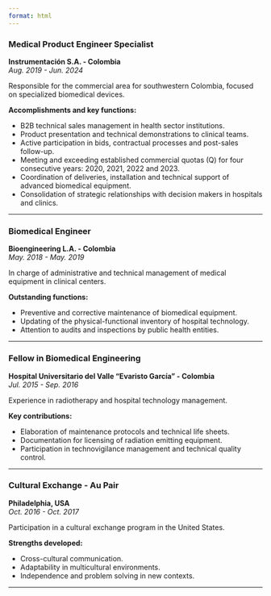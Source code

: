 ```yaml
---
format: html
---
```


### Medical Product Engineer Specialist  
**Instrumentación S.A. - Colombia**  
*Aug. 2019 - Jun. 2024*

Responsible for the commercial area for southwestern Colombia, focused on specialized biomedical devices.

**Accomplishments and key functions:**

- B2B technical sales management in health sector institutions.  
- Product presentation and technical demonstrations to clinical teams.  
- Active participation in bids, contractual processes and post-sales follow-up.  
- Meeting and exceeding established commercial quotas (Q) for four consecutive years: 2020, 2021, 2022 and 2023.  
- Coordination of deliveries, installation and technical support of advanced biomedical equipment.  
- Consolidation of strategic relationships with decision makers in hospitals and clinics.

---

### Biomedical Engineer  
**Bioengineering L.A. - Colombia**  
*May. 2018 - May. 2019*

In charge of administrative and technical management of medical equipment in clinical centers.

**Outstanding functions:**

- Preventive and corrective maintenance of biomedical equipment.  
- Updating of the physical-functional inventory of hospital technology.  
- Attention to audits and inspections by public health entities.

---

### Fellow in Biomedical Engineering  
**Hospital Universitario del Valle “Evaristo García” - Colombia**  
*Jul. 2015 - Sep. 2016*

Experience in radiotherapy and hospital technology management.

**Key contributions:**

- Elaboration of maintenance protocols and technical life sheets.  
- Documentation for licensing of radiation emitting equipment.  
- Participation in technovigilance management and technical quality control.

---

### Cultural Exchange - Au Pair  
**Philadelphia, USA**  
*Oct. 2016 - Oct. 2017*

Participation in a cultural exchange program in the United States.

**Strengths developed:**

- Cross-cultural communication.  
- Adaptability in multicultural environments.  
- Independence and problem solving in new contexts.

---